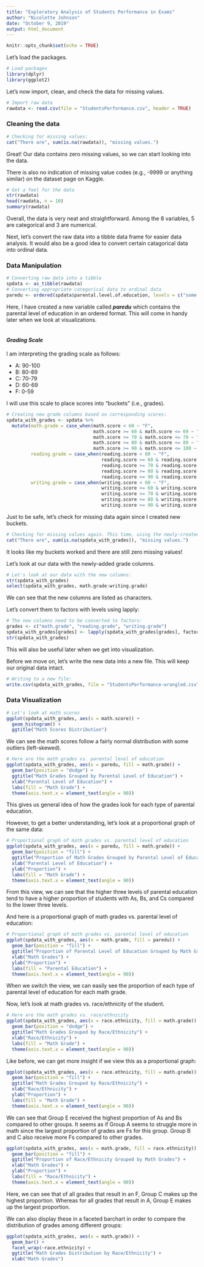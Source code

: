 ```yaml
---
title: "Exploratory Analysis of Students Performance in Exams"
author: "Nicolette Johnson"
date: "October 9, 2019"
output: html_document
---
```

<style type="text/css">
.main-container {
  max-width: 1800px;
  margin-left: auto;
  margin-right: auto;
}
</style>

```r
knitr::opts_chunk$set(echo = TRUE)
```

Let's load the packages.
```r
# Load packages
library(dplyr)
library(ggplot2)
```

Let's now import, clean, and check the data for missing values.
```r
# Import raw data
rawdata <- read.csv(file = "StudentsPerformance.csv", header = TRUE)
```

### Cleaning the data
```r
# Checking for missing values:
cat("There are", sum(is.na(rawdata)), "missing values.")
```

Great! Our data contains zero missing values, so we can start looking into the data.

There is also no indication of missing value codes (e.g., -9999 or anything similar) on the dataset page on Kaggle.
```r
# Get a feel for the data
str(rawdata)
head(rawdata, n = 10)
summary(rawdata)
```
Overall, the data is very neat and straightforward. Among the 8 variables, 5 are categorical and 3 are numerical.

Next, let's convert the raw data into a tibble data frame for easier data analysis. It would also be a good idea to convert certain catagorical data into ordinal data. 

### Data Manipulation
```r
# Converting raw data into a tibble
spdata <- as_tibble(rawdata)
# Converting appropriate categorical data to ordinal data
paredu <- ordered(spdata$parental.level.of.education, levels = c("some high school", "high school", "some college", "associate's degree", "bachelor's degree", "master's degree"))
```
Here, I have created a new variable called ***paredu*** which contains the parental level of education in an ordered format. This will come in handy later when we look at visualizations.
<br><br>

#### *Grading Scale*
I am interpreting the grading scale as follows:

* A: 90-100
* B: 80-89
* C: 70-79
* D: 60-69
* F: 0-59

I will use this scale to place scores into "buckets" (i.e., grades).

```r
# Creating new grade columns based on corresponding scores:
spdata_with_grades <- spdata %>%
  mutate(math.grade = case_when(math.score < 60 ~ "F",
                                math.score >= 60 & math.score <= 69 ~ "D",
                                math.score >= 70 & math.score <= 79 ~ "C",
                                math.score >= 80 & math.score <= 89 ~ "B",
                                math.score >= 90 & math.score <= 100 ~ "A"),
         reading.grade = case_when(reading.score < 60 ~ "F",
                                   reading.score >= 60 & reading.score <= 69 ~ "D",
                                   reading.score >= 70 & reading.score <= 79 ~ "C",
                                   reading.score >= 80 & reading.score <= 89 ~ "B",
                                   reading.score >= 90 & reading.score <= 100 ~ "A"),
         writing.grade = case_when(writing.score < 60 ~ "F",
                                   writing.score >= 60 & writing.score <= 69 ~ "D",
                                   writing.score >= 70 & writing.score <= 79 ~ "C",
                                   writing.score >= 80 & writing.score <= 89 ~ "B",
                                   writing.score >= 90 & writing.score <= 100 ~ "A"))
```


Just to be safe, let's check for missing data again since I created new buckets.

```r
# Checking for missing values again. This time, using the newly-created dataframe:
cat("There are", sum(is.na(spdata_with_grades)), "missing values.")
```

It looks like my buckets worked and there are still zero missing values!

Let's look at our data with the newly-added grade columns.
```r
# Let's look at our data with the new columns:
str(spdata_with_grades)
select(spdata_with_grades, math.grade:writing.grade)
```

We can see that the new columns are listed as characters.

Let's convert them to factors with levels using lapply:
```r
# The new columns need to be converted to factors:
grades <- c("math.grade", "reading.grade", "writing.grade")
spdata_with_grades[grades] <- lapply(spdata_with_grades[grades], factor)
str(spdata_with_grades)
```
This will also be useful later when we get into visualization.

Before we move on, let's write the new data into a new file. This will keep our original data intact.
```r
# Writing to a new file:
write.csv(spdata_with_grades, file = "StudentsPerformance-wrangled.csv", row.names = FALSE, col.names = TRUE)
```

### Data Visualization
```r
# Let's look at math scores
ggplot(spdata_with_grades, aes(x = math.score)) +
  geom_histogram() +
  ggtitle("Math Scores Distribution")
```

We can see the math scores follow a fairly normal distribution with some outliers (left-skewed).

```r
# Here are the math grades vs. parental level of education
ggplot(spdata_with_grades, aes(x = paredu, fill = math.grade)) +
  geom_bar(position = "dodge") +
  ggtitle("Math Grades Grouped by Parental Level of Education") +
  xlab("Parental Level of Education") +
  labs(fill = "Math Grade") +
  theme(axis.text.x = element_text(angle = 90))
```

This gives us general idea of how the grades look for each type of parental education.

However, to get a better understanding, let's look at a proportional graph of the same data:

```r
# Proportional graph of math grades vs. parental level of education
ggplot(spdata_with_grades, aes(x = paredu, fill = math.grade)) +
  geom_bar(position = "fill") +
  ggtitle("Proportion of Math Grades Grouped by Parental Level of Education") +
  xlab("Parental Level of Education") +
  ylab("Proportion") +
  labs(fill = "Math Grade") +
  theme(axis.text.x = element_text(angle = 90))
```

From this view, we can see that the higher three levels of parental education tend to have a higher proportion of students with As, Bs, and Cs compared to the lower three levels.

And here is a proportional graph of math grades vs. parental level of education:

```r
# Proportional graph of math grades vs. parental level of education
ggplot(spdata_with_grades, aes(x = math.grade, fill = paredu)) +
  geom_bar(position = "fill") +
  ggtitle("Proportion of Parental Level of Education Grouped by Math Grades") +
  xlab("Math Grades") +
  ylab("Proportion") +
  labs(fill = "Parental Education") +
  theme(axis.text.x = element_text(angle = 90))
```

When we switch the view, we can easily see the proportion of each type of parental level of education for each math grade.


Now, let's look at math grades vs. race/ethnicity of the student.
```r
# Here are the math grades vs. race/ethnicity
ggplot(spdata_with_grades, aes(x = race.ethnicity, fill = math.grade)) +
  geom_bar(position = "dodge") +
  ggtitle("Math Grades Grouped by Race/Ethnicity") +
  xlab("Race/Ethnicity") +
  labs(fill = "Math Grade") +
  theme(axis.text.x = element_text(angle = 90))
```

Like before, we can get more insight if we view this as a proportional graph:

```r
ggplot(spdata_with_grades, aes(x = race.ethnicity, fill = math.grade)) +
  geom_bar(position = "fill") +
  ggtitle("Math Grades Grouped by Race/Ethnicity") +
  xlab("Race/Ethnicity") +
  ylab("Proportion") +
  labs(fill = "Math Grade") +
  theme(axis.text.x = element_text(angle = 90))
```

We can see that Group E received the highest proportion of As and Bs compared to other groups. It seems as if Group A seems to struggle more in math since the largest proportion of grades are Fs for this group. Group B and C also receive more Fs compared to other grades. 

```r
ggplot(spdata_with_grades, aes(x = math.grade, fill = race.ethnicity)) +
  geom_bar(position = "fill") +
  ggtitle("Proportion of Race/Ethnicity Grouped by Math Grades") +
  xlab("Math Grades") +
  ylab("Proportion") +
  labs(fill = "Race/Ethnicity") +
  theme(axis.text.x = element_text(angle = 90))
```

Here, we can see that of all grades that result in an F, Group C makes up the highest proportion. Whereas for all grades that result in A, Group E makes up the largest proportion.

We can also display these in a faceted barchart in order to compare the distribution of grades among different groups:
```r
ggplot(spdata_with_grades, aes(x = math.grade)) +
  geom_bar() +
  facet_wrap(~race.ethnicity) +
  ggtitle("Math Grades Distribution by Race/Ethnicity") +
  xlab("Math Grades")
```

